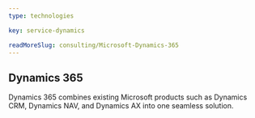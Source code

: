 ```yaml
---
type: technologies

key: service-dynamics

readMoreSlug: consulting/Microsoft-Dynamics-365
---
```


## Dynamics 365

Dynamics 365 combines existing Microsoft products such as Dynamics CRM, Dynamics NAV, and Dynamics AX into one seamless solution.

